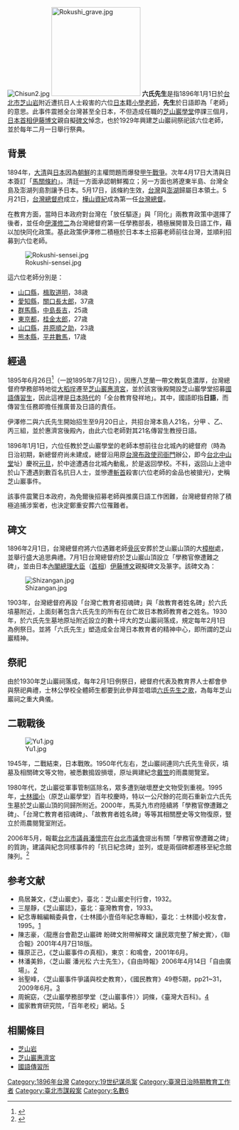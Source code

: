[[File:Chisun2.jpg|right]]
[[File:Rokushi_grave.jpg|200px]]
'''六氏先生'''是指1896年1月1日於[[台北市|台北市]][[芝山岩|芝山岩]]附近遭抗日人士殺害的六位[[日本|日本]]籍[[小學|小學]][[老師|老師]]，'''先生'''於日語即為「老師」的意思。此事件震撼全台灣甚至全日本，不但造成任職的[[芝山巖學堂|芝山巖學堂]]停課三個月，[[日本首相|日本首相]][[伊藤博文|伊藤博文]]親自擬[[碑文|碑文]]悼念，也於1929年興建芝山巖祠祭祀該六位老師，並於每年二月一日舉行祭典。

==背景==
1894年，[[大清|大清]]與[[日本|日本]]因為[[朝鮮|朝鮮]]的主權問題而爆發[[甲午戰爭|甲午戰爭]]。次年4月17日大清與日本簽訂「[[馬關條約|馬關條約]]」。清廷一方面承認朝鮮獨立；另一方面也將遼東半島、台灣全島及澎湖列島割讓予日本。5月17日，該條約生效，[[台灣|台灣]]與[[澎湖|澎湖]]歸屬日本領土。5月21日，[[台灣總督府|台灣總督府]]成立，[[樺山資紀|樺山資紀]]成為第一任[[台灣總督|台灣總督]]。

在教育方面，當時日本政府對台灣在「放任驅逐」與「同化」兩教育政策中選擇了後者，並任命[[伊澤修二|伊澤修二]]為台灣總督府第一任學務部長，積極展開普及日語工作，藉以加快同化政策。基此政策伊澤修二積極於日本本土招募老師前往台灣，並順利招募到六位老師。

[[File:Rokushi-sensei.jpg|thumb]]

這六位老師分別是：

*[[山口縣|山口縣]]，[[楫取道明|楫取道明]]，38歳
*[[愛知縣|愛知縣]]，[[關口長太郎|關口長太郎]]，37歳
*[[群馬縣|群馬縣]]，[[中島長吉|中島長吉]]，25歳
*[[東京都|東京都]]，[[桂金太郎|桂金太郎]]，27歳
*[[山口縣|山口縣]]，[[井原順之助|井原順之助]]，23歳
*[[熊本縣|熊本縣]]，[[平井數馬|平井數馬]]，17歳

==經過==
1895年6月26日<ref>{{Cite web|url=http://nrch.culture.tw/twpedia.aspx?id=5493|work=nrch.culture.tw|accessdate=2019-03-10|title=芝山巖學務部學堂（芝山巖事件）|author=|date=|publisher=|archive-date=2021-04-07|archive-url=https://web.archive.org/web/20210407005411/http://nrch.culture.tw/twpedia.aspx?id=5493}}</ref>（一說1895年7月12日），因應八芝蘭一帶文教氣息濃厚，台灣總督府學務部特地從[[大稻埕|大稻埕]]遷至[[芝山巖惠濟宮|芝山巖惠濟宮]]，並於該宮後殿開設芝山巖學堂招募[[國語傳習所|國語傳習生]]，因此這裡是[[台灣日治時期|日本時代]]的「全台教育發祥地」。其中，國語即指'''日語'''，而傳習生任務即擔任推廣普及日語的責任。

伊澤修二與六氏先生開始招生至9月20日止，共招台灣本島人21名，分甲 、乙、丙三組，並於惠濟宮後殿內，由此六位老師對其21名傳習生教授日語。

1896年1月1日，六位任教於芝山巖學堂的老師本想前往台北城內的總督府（時為日治初期，新總督府尚未建成，總督沿用原[[台灣布政使司衙門|台灣布政使司衙門]]辦公，即今[[台北中山堂|台北中山堂]]址）慶祝[[元旦|元旦]]，於中途遭遇台北城內動亂，於是返回學校。不料，返回山上途中於山下遭遇到數百名抗日人士，並慘遭[[斬首|斬首]]殺害(六位老師的金品也被搶光)，史稱芝山巖事件。

該事件震驚日本政府，為免爾後招募老師與推廣日語工作困難，台灣總督府除了積極追捕涉案者，也決定鄭重安葬六位罹難者。

==碑文==
1896年2月1日，台灣總督府將六位遇難老師[[骨灰|骨灰]]安葬於芝山巖山頂的大[[樟樹|樟樹]]處，並舉行盛大追思典禮。7月1日台灣總督府於芝山巖山頂設立「學務官僚遭難之碑」，並由日本[[內閣總理大臣|內閣總理大臣]]（[[首相|首相]]）[[伊藤博文|伊藤博文]]親擬碑文及篆字。該碑文為：
{{quote|臺灣全島，歸我版圖，革故鼎新，聲教為先，正五位楫取道明等六人，帶學務，派八芝蘭士林街，專從其事，會土匪蜂起，道明等死之。時明治廿九年一月一日也。內閣總理大臣大勳位侯爵伊藤博文書}}

[[File:Shizangan.jpg|thumb]]

1903年，台灣總督府再設「台灣亡教育者招魂碑」與「故教育者姓名碑」於六氏墳墓附近，上面刻著包含六氏先生的所有在台亡故日本教師教育者之姓名。1930年，於六氏先生墓地原址附近設立的數十坪大的芝山巖祠落成，規定每年2月1日為例祭日。並將「六氏先生」塑造成全台灣日本教育者的精神中心，即所謂的芝山巖精神。

==祭祀==
由於1930年芝山巖祠落成，每年2月1日例祭日，總督府代表及教育界人士都會參與祭祀典禮，士林公學校全體師生都要到此參拜並唱頌[[六氏先生之歌|六氏先生之歌]]，為每年芝山巖祠之重大典儀。

==二戰戰後==
[[File:Yu1.jpg|right]]

1945年，二戰結束，日本戰敗。1950年代左右，芝山巖祠連同六氏先生骨灰，墳墓及相關碑文等文物，被悉數搗毀損壞，原址興建紀念[[戴笠|戴笠]]的雨農閱覽室。

1980年代，芝山巖從軍事管制區除名，眾多遭到破壞歷史文物受到重視。1995年，[[士林國小|士林國小]]（原芝山巖學堂）百年校慶時，特以一公尺餘的花崗石重新立六氏先生墓於芝山巖山頂的同歸所附近。2000年，馬英九市府陸續將「學務官僚遭難之碑」、「台灣亡教育者招魂碑」、「故教育者姓名碑」等等其相關歷史等文物復原，豎立於雨農閱覽室附近。

2006年5月，報載[[台北市議員|台北市議員]][[潘懷宗|潘懷宗]]在[[台北市議會|台北市議會]]提出有關「學務官僚遭難之碑」的質詢，建議與紀念同樣事件的「抗日紀念碑」並列，或是兩個碑都遷移至紀念館陳列。<ref>{{Cite web |url=http://www.e-stock.com.tw/ASP/BOARD/esubject.asp?BoardID=23&ID=2846424 |title=存档副本 |accessdate=2016-06-05 |archive-date=2020-06-05 |archive-url=https://web.archive.org/web/20200605063217/http://www.e-stock.com.tw/ASP/BOARD/esubject.asp?BoardID=23&ID=2846424 |dead-url=no }}</ref>

==参考文献==
{{Reflist}}
*鳥居兼文，《芝山巖史》，臺北：芝山巖史刊行會，1932。
*三屋靜，《芝山巖誌》，臺北：臺灣教育會，1933。
*紀念專輯編輯委員會，《士林國小壹佰年紀念專輯》，臺北：士林國小校友會，1995。[http://school.nioerar.edu.tw/image/f0043642/f0043642.pdf]{{dead link|date=2017年11月 |bot=InternetArchiveBot |fix-attempted=yes }}
*陳志豪，〈龍應台會勘芝山巖碑  盼碑文附帶解釋文  讓民眾完整了解史實〉，《聯合報》2001年4月7日18版。
*篠原正己，《芝山巖事件の真相》，東京：和鳴會，2001年6月。
*林潘美鈴，〈芝山巖  潘光松  六士先生〉，《自由時報》2006年4月14日「自由廣場」。[https://web.archive.org/web/20120805081339/http://www.libertytimes.com.tw/2006/new/apr/14/today-o3.htm]
*翁聖峰，〈芝山巖事件爭議與校史教育〉，《國民教育》49卷5期，pp21~31，2009年6月。[https://docs.google.com/viewer?a=v&pid=explorer&chrome=true&srcid=0B7ft4M2fCUjrZDU4MjI4NjMtNmU5Yy00MDQ3LTg1NDUtZWJiOWIxYTc1Mjhj&hl=zh_TW]
*周婉窈，〈芝山巖學務部學堂（芝山巖事件）〉詞條，《臺灣大百科》。[http://nrch.culture.tw/twpedia.aspx?id=5493&Keyword=%E8%8A%9D%E5%B1%B1%E5%B7%96%E5%AD%B8%E5%8B%99%E9%83%A8%E5%AD%B8%E5%A0%82] {{Wayback|url=http://nrch.culture.tw/twpedia.aspx?id=5493&Keyword=%E8%8A%9D%E5%B1%B1%E5%B7%96%E5%AD%B8%E5%8B%99%E9%83%A8%E5%AD%B8%E5%A0%82 |date=20201202073534 }}
*國家教育研究院，「百年老校」網站。[http://school.nioerar.edu.tw/induct.php?page_id=11] {{Wayback|url=http://school.nioerar.edu.tw/induct.php?page_id=11 |date=20120717015759 }}

==相關條目==
*[[芝山岩|芝山岩]]
*[[芝山巖惠濟宮|芝山巖惠濟宮]]
*[[國語傳習所|國語傳習所]]
{{台灣日治時期歷史事件}}
[[Category:1896年台灣|Category:1896年台灣]]
[[Category:19世纪谋杀案|Category:19世纪谋杀案]]
[[Category:臺灣日治時期教育工作者|Category:臺灣日治時期教育工作者]]
[[Category:臺北市謀殺案|Category:臺北市謀殺案]]
[[Category:名數6|Category:名數6]]